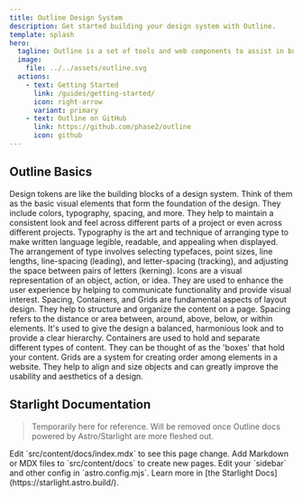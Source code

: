 ```yaml
---
title: Outline Design System
description: Get started building your design system with Outline.
template: splash
hero:
  tagline: Outline is a set of tools and web components to assist in building custom design systems.
  image:
    file: ../../assets/outline.svg
  actions:
    - text: Getting Started
      link: /guides/getting-started/
      icon: right-arrow
      variant: primary
    - text: Outline on GitHub
      link: https://github.com/phase2/outline
      icon: github
---
```



## Outline Basics

<CardGrid>
  <Card title="Design Tokens" icon="settings">
    Design tokens are like the building blocks of a design system. Think of them
    as the basic visual elements that form the foundation of the design. They
    include colors, typography, spacing, and more. They help to maintain a
    consistent look and feel across different parts of a project or even across
    different projects.
  </Card>
  <Card title="Typography" icon="add-document">
    Typography is the art and technique of arranging type to make written
    language legible, readable, and appealing when displayed. The arrangement of
    type involves selecting typefaces, point sizes, line lengths, line-spacing
    (leading), and letter-spacing (tracking), and adjusting the space between
    pairs of letters (kerning).
  </Card>
  <Card title="Iconography" icon="setting">
    Icons are a visual representation of an object, action, or idea. They are
    used to enhance the user experience by helping to communicate functionality
    and provide visual interest.
  </Card>
  <Card title="Spacing, Containers & Grids" icon="open-book">
    Spacing, Containers, and Grids are fundamental aspects of layout design.
    They help to structure and organize the content on a page. Spacing refers to
    the distance or area between, around, above, below, or within elements. It's
    used to give the design a balanced, harmonious look and to provide a clear
    hierarchy. Containers are used to hold and separate different types of
    content. They can be thought of as the 'boxes' that hold your content. Grids
    are a system for creating order among elements in a website. They help to
    align and size objects and can greatly improve the usability and aesthetics
    of a design.
  </Card>
</CardGrid>

## Starlight Documentation

> Temporarily here for reference. Will be removed once Outline docs powered by Astro/Starlight are more fleshed out.

<CardGrid>
  <Card title="Update content" icon="pencil">
    Edit `src/content/docs/index.mdx` to see this page change.
  </Card>
  <Card title="Add new content" icon="add-document">
    Add Markdown or MDX files to `src/content/docs` to create new pages.
  </Card>
  <Card title="Configure your site" icon="setting">
    Edit your `sidebar` and other config in `astro.config.mjs`.
  </Card>
  <Card title="Read the docs" icon="open-book">
    Learn more in [the Starlight Docs](https://starlight.astro.build/).
  </Card>
</CardGrid>
